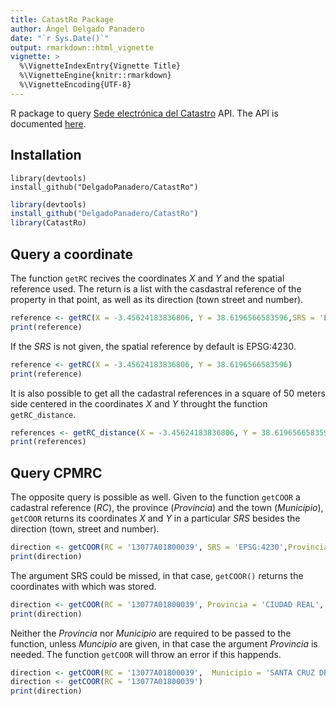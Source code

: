 ```yaml
---
title: CatastRo Package
author: Ángel Delgado Panadero
date: "`r Sys.Date()`"
output: rmarkdown::html_vignette
vignette: >
  %\VignetteIndexEntry{Vignette Title}
  %\VignetteEngine{knitr::rmarkdown}
  %\VignetteEncoding{UTF-8}
---
```



R package to query [Sede electrónica del Catastro](http://ovc.catastro.meh.es/ovcservweb/OVCSWLocalizacionRC/OVCCoordenadas.asmx) API. 
The API is documented [here](http://www.catastro.meh.es/ayuda/lang/castellano/servicios_web.htm).

## Installation

```
library(devtools)
install_github("DelgadoPanadero/CatastRo")
```
```r
library(devtools)
install_github("DelgadoPanadero/CatastRo")
library(CatastRo)
```

## Query a coordinate

The function `getRC` recives the coordinates *X* and *Y* and the spatial reference used. The return is a list with the casdastral reference of the property in that point, as well as its direction (town street and number).


```r
reference <- getRC(X = -3.45624183836806, Y = 38.6196566583596,SRS = 'EPSG:4230')
print(reference)
``` 

If the *SRS* is not given, the spatial reference by default is EPSG:4230.

```r
reference <- getRC(X = -3.45624183836806, Y = 38.6196566583596)
print(reference)
``` 

It is also possible to get all the cadastral references in a square of 50 meters side centered in the coordinates *X* and *Y* throught the function `getRC_distance`.

```r
references <- getRC_distance(X = -3.45624183836806, Y = 38.6196566583596, SRS = 'EPSG:4230')
print(references)
``` 

## Query CPMRC 

The opposite query is possible as well. Given to the function `getCOOR` a cadastral reference (*RC*), the province (*Provincia*) and the  town (*Municipio*), `getCOOR` returns its coordinates *X* and *Y* in a particular *SRS* besides the direction (town, street and number).

```r
direction <- getCOOR(RC = '13077A01800039', SRS = 'EPSG:4230',Provincia = 'CIUDAD REAL', Municipio = 'SANTA CRUZ DE MUDELA')
print(direction)
```

The argument SRS could be missed, in that case, `getCOOR()` returns the coordinates with which was stored.

```r
direction <- getCOOR(RC = '13077A01800039', Provincia = 'CIUDAD REAL', Municipio = 'SANTA CRUZ DE MUDELA')
print(direction)
```

Neither the *Provincia* nor *Municipio* are required to be passed to the function, unless *Muncipio* are given, in that case the  argument *Provincia* is needed. The function `getCOOR` will throw an error if this happends.

```r
direction <- getCOOR(RC = '13077A01800039',  Municipio = 'SANTA CRUZ DE MUDELA')
direction <- getCOOR(RC = '13077A01800039')
print(direction)
```
